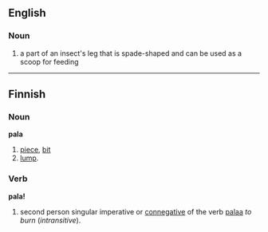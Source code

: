 ==English==
===Noun===
# a part of an insect's leg that is spade-shaped and can be used as a scoop for feeding

----

==Finnish==

===Noun===
'''pala'''

# [[piece]], [[bit]]
# [[lump]].

===Verb===
'''pala!'''

# second person singular imperative or [[connegative]] of the verb [[palaa]] ''to burn'' (''intransitive'').